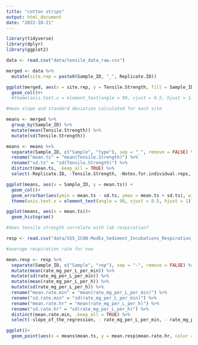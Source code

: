 ```yaml
---
title: "cotton strips"
output: html_document
date: "2022-10-21"
---
```

```r
library(tidyverse)
library(dplyr)
library(ggplot2)

```

```r
data <- read.csv("data/tensile_data_raw.csv")

merged <- data %>% 
  mutate(site.rep = paste0(Sample_ID, "_", Replicate.ID))

```

```r
ggplot(merged, aes(x = site.rep, y = Tensile.Strength, fill = Sample_ID))+
  geom_col()#+
  #theme(axis.text.x = element_text(angle = 90, vjust = 0.5, hjust = 1))

```

```r

#mean slope and standard deviation calculated for each site

means <- merged %>% 
  group_by(Sample_ID) %>% 
  mutate(mean(Tensile.Strength)) %>% 
  mutate(sd(Tensile.Strength))

means <- means %>%
  separate(Sample_ID, c("Sample", "type"), sep = "_", remove = FALSE) %>%
  rename("mean.ts" = "mean(Tensile.Strength)") %>% 
  rename("sd.ts" = "sd(Tensile.Strength)") %>% 
  distinct(mean.ts, .keep_all = TRUE) %>% 
  select(-Replicate.ID, -Tensile.Strength, -Notes.for.individual.reps, - Notes.for.group.of.4, - site.rep)

```

```r

ggplot(means, aes(x = Sample_ID, y = mean.ts)) +
  geom_col()+
  geom_errorbar(aes(ymin = mean.ts - sd.ts, ymax = mean.ts + sd.ts), width = 0.2)+
  theme(axis.text.x = element_text(angle = 90, vjust = 0.5, hjust = 1))

ggplot(means, aes(x = mean.ts))+
  geom_histogram()

```

```r
#does tensile strength correlate with lab respiration?

resp <- read.csv("data/SSS_ICON-ModEx_Sediment_Incubations_Respiration_Rates_merged_by_gara009_on_2022-08-19.csv")

#average respiration rate for now

mean.resp <- resp %>% 
  separate(Sample_ID, c("Sample", "rep"), sep = "-", remove = FALSE) %>%   group_by(Sample) %>% 
  mutate(mean(rate_mg_per_L_per_min)) %>% 
  mutate(sd(rate_mg_per_L_per_min)) %>% 
  mutate(mean(rate_mg_per_L_per_h)) %>% 
  mutate(sd(rate_mg_per_L_per_h)) %>% 
  rename("mean.rate.min" = "mean(rate_mg_per_L_per_min)") %>% 
  rename("sd.rate.min" = "sd(rate_mg_per_L_per_min)") %>% 
  rename("mean.rate.hr" = "mean(rate_mg_per_L_per_h)") %>% 
  rename("sd.rate.hr" = "sd(rate_mg_per_L_per_h)") %>% 
  distinct(mean.rate.min, .keep_all = TRUE) %>% 
  select(-slope_of_the_regression, - rate_mg_per_L_per_min, - rate_mg_per_L_per_h, -R_squared, - R_squared_adj, -p_value, -total_incubation_time_min, -number_of_points, -Sample_ID, -rep)

```

```r

ggplot()+
  geom_point(aes(x = means$mean.ts, y = mean.resp$mean.rate.hr, color = means$Sample))

```


